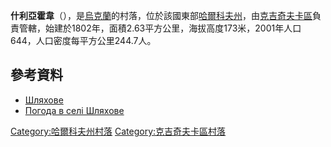 {{coord|49|22|3|N|35|50|5|E|scale:100000_region:UA|display=title}}

'''什利亞霍韋'''（{{lang-uk|Шляхове}}），是[[烏克蘭|烏克蘭]]的村落，位於該國東部[[哈爾科夫州|哈爾科夫州]]，由[[克吉奇夫卡區|克吉奇夫卡區]]負責管轄，始建於1802年，面積2.63平方公里，海拔高度173米，2001年人口644，人口密度每平方公里244.7人。

==參考資料==
*[http://w1.c1.rada.gov.ua/pls/z7502/A005?rdat1=09.01.2009&rf7571=33357 Шляхове]{{dead link|date=2017年11月 |bot=InternetArchiveBot |fix-attempted=yes }}
* [http://weather.in.ua/ua/har'kovskaja/29079 Погода в селі Шляхове] {{Wayback|url=http://weather.in.ua/ua/har'kovskaja/29079 |date=20160323040354 }}

{{DEFAULTSORT:Шляхове}}
[[Category:哈爾科夫州村落|Category:哈爾科夫州村落]]
[[Category:克吉奇夫卡區村落|Category:克吉奇夫卡區村落]]


{{Kharkiv-geo-stub}}